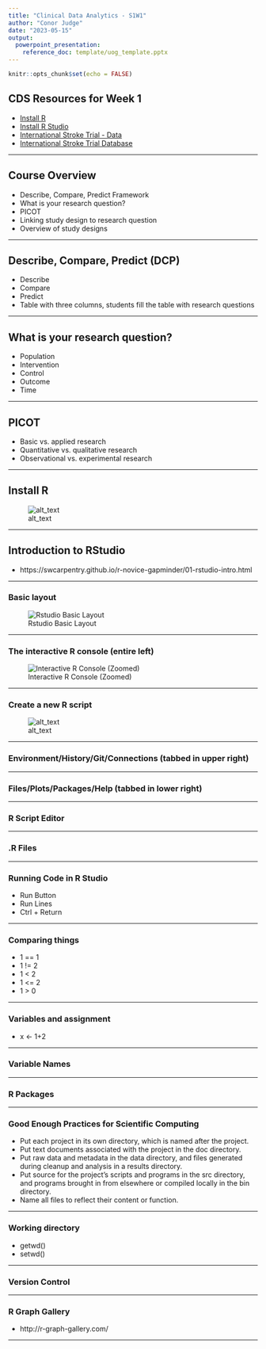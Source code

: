 ```yaml
---
title: "Clinical Data Analytics - S1W1"
author: "Conor Judge"
date: "2023-05-15"
output: 
  powerpoint_presentation:
    reference_doc: template/uog_template.pptx
---
```


```r
knitr::opts_chunk$set(echo = FALSE)
```

## CDS Resources for Week 1

- [Install R](https://cran.r-project.org/)
- [Install R Studio](https://posit.co/download/rstudio-desktop/)
- [International Stroke Trial - Data](https://static-content.springer.com/esm/art%3A10.1186%2F1745-6215-12-101/MediaObjects/13063_2010_637_MOESM1_ESM.CSV)
- [International Stroke Trial Database](https://trialsjournal.biomedcentral.com/articles/10.1186/1745-6215-12-101#Sec8)

---

## Course Overview

- Describe, Compare, Predict Framework
- What is your research question?
- PICOT
- Linking study design to research question
- Overview of study designs

---

## Describe, Compare, Predict (DCP)

- Describe
- Compare
- Predict
- Table with three columns, students fill the table with research questions

---

## What is your research question?

- Population
- Intervention
- Control
- Outcome
- Time

---

## PICOT

- Basic vs. applied research
- Quantitative vs. qualitative research
- Observational vs. experimental research

---

## Install R

![alt_text](figures/S1W1_CDA_Install_R.png)

---

## Introduction to RStudio

- https://swcarpentry.github.io/r-novice-gapminder/01-rstudio-intro.html

---

### Basic layout

![Rstudio Basic Layout](figures/S1W1_CDA_Rstudio_screen.png)

---

### The interactive R console (entire left)

![Interactive R Console (Zoomed)](figures/S1W1_CDA_Rstudio_screen_zoomed.png)

---

### Create a new R script

![alt_text](figures/S1W1_CDA_Rstudio_New_R_script.png)

---

### Environment/History/Git/Connections (tabbed in upper right)

---

### Files/Plots/Packages/Help (tabbed in lower right)

---

### R Script Editor

---

### .R Files

---

### Running Code in R Studio

- Run Button
- Run Lines
- Ctrl + Return

---

### Comparing things

- 1 == 1
- 1 != 2
- 1 < 2
- 1 <= 2
- 1 > 0

---

### Variables and assignment

- x <- 1+2

---

### Variable Names

---

### R Packages

---

### Good Enough Practices for Scientific Computing

- Put each project in its own directory, which is named after the project.
- Put text documents associated with the project in the doc directory.
- Put raw data and metadata in the data directory, and files generated during cleanup and analysis in a results directory.
- Put source for the project’s scripts and programs in the src directory, and programs brought in from elsewhere or compiled locally in the bin directory.
- Name all files to reflect their content or function.

---

### Working directory

- getwd()
- setwd()

---

### Version Control

---

### R Graph Gallery

- http://r-graph-gallery.com/

---



